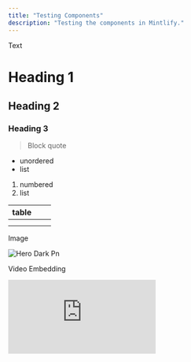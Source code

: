 ```yaml
---
title: "Testing Components"
description: "Testing the components in Mintlify."
---
```


Text

# Heading 1

## Heading 2

### Heading 3

> Block quote

- unordered
- list

1. numbered
2. list

| table | | |
| ----- | --- | --- |
|       | | |
|       | | |

Image

![Hero Dark Pn](/images/hero-dark.png)

Video Embedding

<iframe src="https://www.youtube.com/embed/r9L4AseD-aA" title="YouTube video player" frameborder="0" className="w-full aspect-video rounded-xl" allow="accelerometer; autoplay; clipboard-write; encrypted-media; gyroscope; picture-in-picture; web-share" allowfullscreen />

<Info>
  Info callout box
</Info>

<Check>
  Check callout
</Check>

<Note>
  Note callout
</Note>

<Tip>
  Tip callout
</Tip>

<Warning>
  Warning callout
</Warning>

<Danger>
  Danger callout
</Danger>

<Accordion title="This is an accordion" icon="sparkles">
  this is an accordion
</Accordion>

<AccordionGroup>
  <Accordion title="New Accordion" icon="sparkles">
    
  </Accordion>
  <Accordion title="New Accordion" icon="sparkles">
    
  </Accordion>
</AccordionGroup>

<Card title="New Card" icon="sparkles">
  this is a card
</Card>

<Card title="New Card" icon="castle" iconType="solid" color="#00ff0e" horizontal cta="do you like this card?">
  this is a card group?

  <Card title="New Card" icon="sparkles">
    <Card title="New Card" icon="sparkles">
      
    </Card>
  </Card>
</Card>

```swift filenaasda
code block
```

<CodeGroup>

```filename
// add code here
code 
```


```File 2
more code
```

</CodeGroup>

<Icon icon="castle" color="#f500ff" size={80} /><Tabs>
  <Tab title="Tab">
    /

    /
  </Tab>
  <Tab title="Tab">
    asdadasdas123123123123
  </Tab>
</Tabs>

<Steps>
  <Step title="New Step">
    step 1
  </Step>
  <Step title="New Step">
    step 2
  </Step>
</Steps>

<Frame>
  frame
</Frame>

<Update label="10/09/2025" description>
  Keeps track of updates
</Update>

<ParamField path="param" type="string">
  param fields

  <ResponseField name="response" type="string">
    response fields

    <Expandable title="Content">
      expandable
    </Expandable>
  </ResponseField>
</ParamField>

<RequestExample>

```filename
request example
```

</RequestExample>

<ResponseExample>

```filename
response example
```

</ResponseExample>

$=1+1$ \<-- formulas

$$
=1+2*53/3.5
$$

inline math